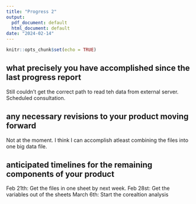 ```yaml
---
title: "Progress 2"
output:
  pdf_document: default
  html_document: default
date: "2024-02-14"
---
```


```r
knitr::opts_chunk$set(echo = TRUE)
```


## what precisely you have accomplished since the last progress report

Still couldn't get the correct path to read teh data from external server. 
Scheduled consultation. 

## any necessary revisions to your product moving forward

Not at the moment. I think I can accomplish atleast combining the files into one big data file. 

## anticipated timelines for the remaining components of your product

Feb 21th: Get the files in one sheet by next week.
Feb 28st: Get the variables out of the sheets
March 6th: Start the corealtion analysis
